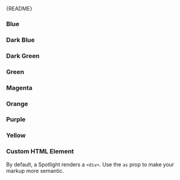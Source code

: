 
<Meta of={SpotlightStories} />

<Markdown>{README}</Markdown>

<Primary />

<Controls />

### Blue

<Canvas of={SpotlightStories.Blue} />

### Dark Blue

<Canvas of={SpotlightStories.DarkBlue} />

### Dark Green

<Canvas of={SpotlightStories.DarkGreen} />

### Green

<Canvas of={SpotlightStories.Green} />

### Magenta

<Canvas of={SpotlightStories.Magenta} />

### Orange

<Canvas of={SpotlightStories.Orange} />

### Purple

<Canvas of={SpotlightStories.Purple} />

### Yellow

<Canvas of={SpotlightStories.Yellow} />

### Custom HTML Element

By default, a Spotlight renders a `<div>`.
Use the `as` prop to make your markup more semantic.

<Canvas of={SpotlightStories.CustomTagName} />
